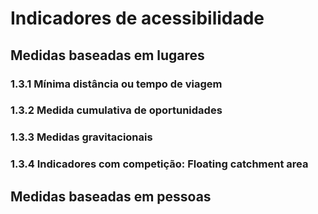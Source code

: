# Indicadores de acessibilidade


## Medidas baseadas em lugares

### 1.3.1 Mínima distância ou tempo de viagem

### 1.3.2 Medida cumulativa de oportunidades

### 1.3.3 Medidas gravitacionais

### 1.3.4 Indicadores com competição: Floating catchment area



## Medidas baseadas em pessoas


